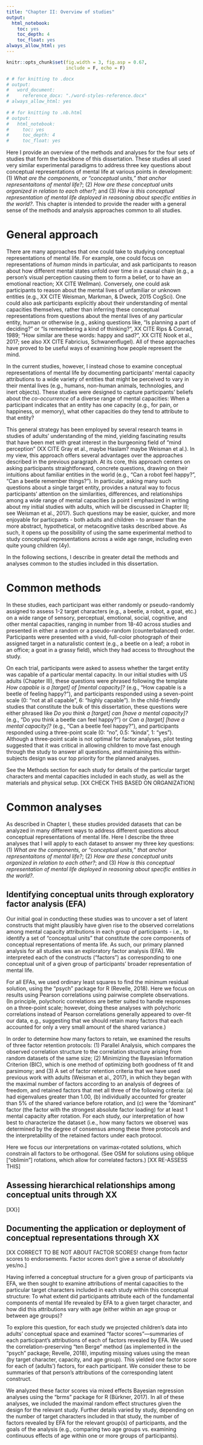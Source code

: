 ```yaml
---
title: "Chapter II: Overview of studies"
output:
  html_notebook:
    toc: yes
    toc_depth: 4
    toc_float: yes
always_allow_html: yes
---
```


```r
knitr::opts_chunk$set(fig.width = 3, fig.asp = 0.67,
                      include = F, echo = F)
```

```r
# # for knitting to .docx
# output:
#   word_document:
#     reference_docx: "./word-styles-reference.docx"
# always_allow_html: yes
   
# # for knitting to .nb.html 
# output:
#   html_notebook:
#     toc: yes
#     toc_depth: 4
#     toc_float: yes
```

Here I provide an overview of the methods and analyses for the four sets of studies that form the backbone of this dissertation. These studies all used very similar experimental paradigms to address three key questions about conceptual representations of mental life at various points in development: (1) _What are the components, or "conceptual units," that anchor representaitons of mental life?_; (2) _How are these conceptual units organized in relation to each other?_; and (3) _How is this conceptual representation of mental life deployed in reasoning about specific entities in the world?_. This chapter is intended to provide the reader with a general sense of the methods and analysis approaches common to all studies.

# General approach

There are many approaches that one could take to studying conceptual representations of mental life. For example, one could focus on representations of _human_ minds in particular, and ask participants to reason about how different mental states unfold over time in a causal chain (e.g., a person's visual perception causing them to form a belief, or to have an emotional reaction; XX CITE Wellman). Conversely, one could ask participants to reason about the mental lives of unfamiliar or unknown entities (e.g., XX CITE Weisman, Markman, & Dweck, 2015 CogSci). One could also ask participants explicitly about their understanding of mental capacities themselves, rather than inferring these conceptual representations from questions about the mental lives of any particular entity, human or otherwise (e.g., asking questions like, "Is planning a part of deciding?" or "Is remembering a kind of thinking?", XX CITE Rips & Conrad, 1989; "How similar are these words: happy and sad?", XX CITE Nook et al., 2017; see also XX CITE Fabricius, Schwanenflugel). All of these approaches have proved to be useful ways of examining how people represent the mind.

In the current studies, however, I instead chose to examine conceptual representations of mental life by documenting participants' mental capacity attributions to a wide variety of entities that might be perceived to vary in their mental lives (e.g., humans, non-human animals, technologies, and inert objects). These studies were designed to capture participants' beliefs about the _co-occurrence_ of a diverse range of mental capacities: When a participant indicates that an entity has one capacity (e.g., for pain, or happiness, or memory), what other capacities do they tend to attribute to that entity?

This general strategy has been employed by several research teams in studies of adults' understanding of the mind, yielding fascinating results that have been met with great interest in the burgeoning field of "mind perception" (XX CITE Gray et al., maybe Haslam? maybe Weisman et al.). In my view, this approach offers several advantages over the approaches described in the previous paragraph. At its core, this approach centers on asking participants straightforward, concrete questions, drawing on their intuitions about familiar entities in the world (e.g., "Can a robot feel happy?", "Can a beetle remember things?"). In particular, asking many such questions about a single target entity, provides a natural way to focus participants' attention on the similarities, differences, and relationships among a wide range of mental capacities (a point I emphasized in writing about my initial studies with adults, which will be discussed in Chapter III; see Weisman et al., 2017). Such questions may be easier, quicker, and more enjoyable for particpants - both adults and children - to answer than the more abstract, hypothetical, or metacognitive tasks described above. As such, it opens up the possibility of using the same experimental method to study conceptual representations across a wide age range, including even quite young children (4y).

In the following sections, I describe in greater detail the methods and analyses common to the studies included in this dissertation.

# Common methods

In these studies, each participant was either randomly or pseudo-randomly assigned to assess 1-2 target characters (e.g., a beetle, a robot, a goat, etc.) on a wide range of sensory, perceptual, emotional, social, cognitive, and other mental capacities, ranging in number from 18-40 across studies and presented in either a random or a pseudo-random (counterbalanced) order. Participants were presented with a vivid, full-color photograph of their assigned target in a naturalistic context (e.g., a beetle on a leaf; a robot in an office; a goat in a grassy field), which they had access to throughout the study. 

On each trial, participants were asked to assess whether the target entity was capable of a particular mental capacity. In our initial studies with US adults (Chapter III), these questions were phrased following the template _How capable is a [target] of [mental capacity]?_ (e.g., "How capable is a beetle of feeling happy?"), and participants responded using a seven-point scale (0: "not at all capable", 6: "highly capable"). In the child-friendly studies that constitute the bulk of this dissertation, these questions were either phrased like _Do you think a [target] can [have a mental capacity]?_ (e.g., "Do you think a beetle can feel happy?") or _Can a [target] [have a mental capacity]?_ (e.g., "Can a beetle feel happy?"), and participants responded using a three-point scale (0: "no", 0.5: "kinda", 1: "yes"). Although a three-point scale is not optimal for factor analyses, pilot testing suggested that it was critical in allowing children to move fast enough through the study to answer all questions, and maintaining this within-subjects design was our top priority for the planned analyses.

See the Methods section for each study for details of the particular target characters and mental capacities included in each study, as well as the materials and physical setup. [XX CHECK THIS BASED ON ORGANIZATION]

# Common analyses

As described in Chapter I, these studies provided datasets that can be analyzed in many different ways to address different questions about conceptual representations of mental life. Here I describe the three analyses that I will apply to each dataset to answer my three key questions: (1) _What are the components, or "conceptual units," that anchor representaitons of mental life?_; (2) _How are these conceptual units organized in relation to each other?_; and (3) _How is this conceptual representation of mental life deployed in reasoning about specific entities in the world?_. 

## Identifying conceptual units through exploratory factor analysis (EFA)

Our initial goal in conducting these studies was to uncover a set of latent constructs that might plausibly have given rise to the observed correlations among mental capacity attributions in each group of participants - i.e., to identify a set of "conceptual units" that constitute the core components of conceptual representations of menta life. As such, our primary planned analysis for all studies was an exploratory factor analysis (EFA). We interpreted each of the constructs ("factors") as corresponding to one conceptual unit of a given group of participants' broader representation of mental life.

For all EFAs, we used ordinary least squares to find the minimum residual solution, using the "psych" package for R (Revelle, 2018). Here we focus on results using Pearson correlations using pairwise complete observations. (In principle, polychoric correlations are better suited to handle responses on a three-point scale; however, doing these analyses with polychoric correlations instead of Pearson correlations generally appeared to over-fit our data, e.g., suggesting that we should retain many factors that each accounted for only a very small amount of the shared variance.)

In order to determine how many factors to retain, we examined the results of three factor retention protocols: (1) Parallel Analysis, which compares the observed correlation structure to the correlation structure arising from random datasets of the same size; (2) Minimizing the Bayesian Information Criterion (BIC), which is one method of optimizing both goodness of fit and parsimony; and (3) A set of factor retention criteria that we have used previous work with adults (Weisman et al., 2017), in which they began with the maximal number of factors according to an analysis of degrees of freedom, and retained factors that met all three of the following criteria: (a) had eigenvalues greater than 1.00, (b) individually accounted for greater than 5% of the shared variance before rotation, and (c) were the "dominant" factor (the factor with the strongest absolute factor loading) for at least 1 mental capacity after rotation. For each study, our interpretation of how best to characterize the dataset (i.e., how many factors we observe) was determined by the degree of consensus among these three protocols and the interpretability of the retained factors under each protocol. 

Here we focus our interpretations on varimax-rotated solutions, which constrain all factors to be orthogonal. (See OSM for solutions using oblique ["oblimin"] rotations, which allow for correlated factors.) [XX RE-ASSESS THIS]


## Assessing hierarchical relationships among conceptual units through XX

[XX}]


## Documenting the application or deployment of conceptual representations through XX

[XX CORRECT TO BE NOT ABOUT FACTOR SCORES! change from factor scores to endorsements. Factor scores don't give a sense of absolutely yes/no.]

Having inferred a conceptual structure for a given group of participants via EFA, we then sought to examine attributions of mental capacities to the particular target characters included in each study within this conceptual structure: To what extent did participants attribute each of the fundamental components of mental life revealed by EFA to a given target character, and how did this attributions vary with age (either within an age group or between age groups)? 

To explore this question, for each study we projected children's data into adults' conceptual space and examined "factor scores"—summaries of each participant's attributions of each of factors revealed by EFA. We used the correlation-preserving "ten Berge" method (as implemented in the "psych" package; Revelle, 2018), imputing missing values using the mean (by target character, capacity, and age group). This yielded one factor score for each of (adults') factors, for each participant. We consider these to be summaries of that person's attributions of the corresponding latent construct.

We analyzed these factor scores via mixed effects Bayesian regression analyses using the "brms" package for R (Bürkner, 2017). In all of these analyses, we included the maximal random effect structures given the design for the relevant study. Further details varied by study, depending on the number of target characters included in that study, the number of factors revealed by EFA for the relevant group(s) of participants, and the goals of the analysis (e.g., comparing two age groups vs. examining continuous effects of age within one or more groups of participants).

